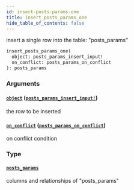 ```yaml
---
id: insert-posts-params-one
title: insert_posts_params_one
hide_table_of_contents: false
---
```


insert a single row into the table: "posts_params"

```graphql
insert_posts_params_one(
  object: posts_params_insert_input!
  on_conflict: posts_params_on_conflict
): posts_params
```

### Arguments

#### [`object`](#) ([`posts_params_insert_input!`](../inputs/posts-params-insert-input))

the row to be inserted

#### [`on_conflict`](#) ([`posts_params_on_conflict`](../inputs/posts-params-on-conflict))

on conflict condition

### Type

#### [`posts_params`](../objects/posts-params)

columns and relationships of "posts_params"
